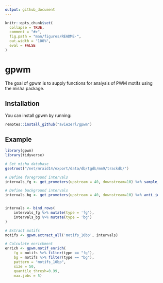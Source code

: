 ```yaml
---
output: github_document
---
```


```r
knitr::opts_chunk$set(
  collapse = TRUE,
  comment = "#>",
  fig.path = "man/figures/README-",
  out.width = "100%",
  eval = FALSE
)
```
# gpwm

<!-- badges: start -->
<!-- badges: end -->

The goal of gpwm is to supply functions for analysis of PWM motifs using the misha package.

## Installation

You can install gpwm by running:

```r
remotes::install_github("aviezerl/gpwm")
```

## Example
```r
library(gpwm)
library(tidyverse)

# Set misha database
gsetroot("/net/mraid14/export/data/db/tgdb/mm9/trackdb/")

# Define foreground intervals
intervals_fg <- get_promoters(upstream = 40, downstream=10) %>% sample_n(1e4)

# Define background intervals
intervals_bg <- get_promoters(upstream = 40, downstream=10) %>% anti_join(intervals_fg)


intervals <- bind_rows(
	intervals_fg %>% mutate(type = 'fg'),
	intervals_bg %>% mutate(type = 'bg')
)

# Extract motifs
motifs <- gpwm.extract_all('motifs_10bp', intervals)

# Calculate enrichment
enrich <- gpwm.motif_enrich(
	fg = motifs %>% filter(type == "fg"), 
	bg = motifs %>% filter(type == "bg"), 
	pattern = "motifs_10bp", 
	size = 50, 
	quantile_thresh=0.99, 
	max.jobs = 5)
```
